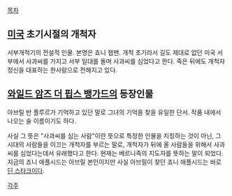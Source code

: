 [[목차]]

== [[미국]] 초기시절의 개척자 ==
서부개척기의 전설적 인물. 본명은 죠니 챕맨. 개척 초기라서 길도 제대로 없던 미국 서부에서 사과씨를 가지고 서부 일대를 돌며 사과씨를 심었다고 한다. 죽은 뒤에도 개척자 정신을 대표하는 한사람으로 전해지고 있다.

== [[와일드 암즈 더 핍스 뱅가드]]의 등장인물 ==
아브릴 반 플루르가 기억하고 있던 말로 그녀의 기억을 찾을 유일한 단서. 작품 내에서 나오는 술 이름이기도 하다.

사실 그 뜻은 "사과씨를 심는 사람"이란 뜻으로 특정한 인물을 지칭하는 것이 아닌, 그 시대의 사람들을 이끄는 개척자를 부르는 말로, 개척자가 뒤에 올 사람들을 위해서 사과씨를 심었다는데서 유래했다고 한다. 현재는 베르니족의 지도자를 뜻하는 말이 되었다. 지금의 죠니 애플시드는 아브릴 본인이지만 사실 아브릴이 찾던 죠니 애플시드는 바로 [[딘 스타크]]이다.

[[각주]]
